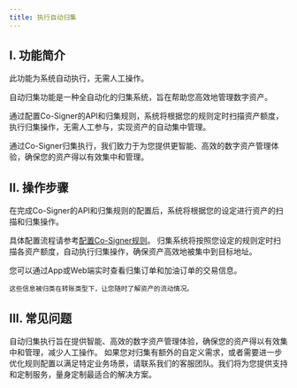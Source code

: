 ```yaml
---
title: 执行自动归集
---
```


## I. 功能简介

<Tip> 
此功能为系统自动执行，无需人工操作。
</Tip> 

自动归集功能是一种全自动化的归集系统，旨在帮助您高效地管理数字资产。

通过配置Co-Signer的API和归集规则，系统将根据您的规则定时扫描资产额度，执行归集操作，无需人工参与，实现资产的自动集中管理。

通过Co-Signer归集执行，我们致力于为您提供更智能、高效的数字资产管理体验，确保您的资产得以有效集中和管理。


## II. 操作步骤

<Steps>
<Step title="配置API和归集规则">
   在完成Co-Signer的API和归集规则的配置后，系统将根据您的设定进行资产的扫描和归集操作。
   
   具体配置流程请参考[配置Co-Signer规则](/help-center/manage-mpc/consolidation/co-signer/rules)。
</Step>
<Step title="定时归集资产">
    归集系统将按照您设定的规则定时扫描各资产额度，自动执行归集操作，确保资产高效地被集中到目标地址。

</Step>
<Step title="实时查看订单信息">
    您可以通过App或Web端实时查看归集订单和加油订单的交易信息。
    
    这些信息被归类在转账类型下，让您随时了解资产的流动情况。
 
</Step>
</Steps>



## III. 常见问题
<Accordion title="为什么自动归集功能很有必要？">
自动归集执行旨在提供智能、高效的数字资产管理体验，确保您的资产得以有效集中和管理，减少人工操作。
</Accordion>

<Accordion title="如何处理自定义需求？">
如果您对归集有额外的自定义需求，或者需要进一步优化规则配置以满足特定业务场景，请联系我们的客服团队。我们将为您提供支持和定制服务，量身定制最适合的解决方案。
</Accordion>

